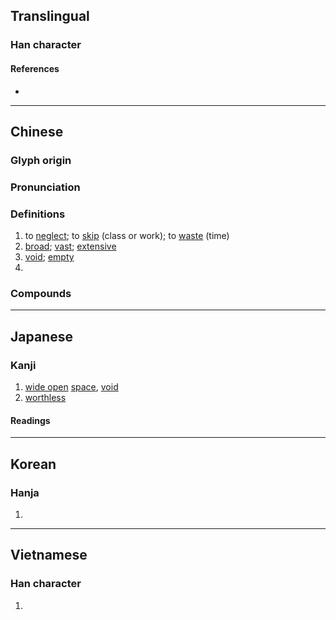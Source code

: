 {{character info/new}}
{{also|旷|昿}}
==Translingual==
{{Han simplified forms|曠|昿|旷|ex=y}}

===Han character===
{{Han char|rn=72|rad=日|as=15|sn=19|four=60086|canj=AITC|ids=⿰日廣}}

====References====
* {{Han ref|kx=0501.240|dkj=14245|dj=0871.330|hdz=21539.170|uh=66E0|ud=26336|bh=C36D|bd=50029}}

----

==Chinese==
{{zh-forms|s=旷|alt=昿-calligraphic variant}}
{{zh-wp|zh:曠姓}}

===Glyph origin===
{{Han etym}}

===Pronunciation===
{{zh-pron
|m=kuàng
|c=kwong3
|h=pfs=
|md=
|mn=khòng/qz,tw:khǹg
|mn_note=khòng - literary; khǹg - vernacular
|w=
|mc=y
|oc=y
|cat=v,a,pn
}}

===Definitions===
{{zh-hanzi}}

# to [[neglect]]; to [[skip]] (class or work); to [[waste]] (time)
# [[broad]]; [[vast]]; [[extensive]]
# [[void]]; [[empty]]
# {{surname|lang=zh}}

===Compounds===
{{zh-der|空曠|曠課|曠職|心曠神怡|怨女曠夫|心曠神恬|心曠神愉|寬曠|心怡神曠|曠日引月|曠然太平|曠古絕倫|曠度|曠蕩|曠邈無家|曠世逸才|曠曠|曠世之度|曠野|曠世|曠久|曠代|曠遠|曠年|曠職僨事|曠若發矇|曠日持久|神怡心曠|曠古|曠古未聞|曠代一人|曠古一人|曠費|淹旬曠月|曠工|曠官|曠日引久|放曠|曠世無匹|曠日|曠達|曠廢|歷日曠久|曠士|曠世奇才|曠若發蒙|曠然|曠日長久|曠日經久|曠日彌久|曠放|曠夫怨女|曠夫|曠古未有|荒郊曠野|鰥曠|高曠|開曠|隆恩曠典}}

----

==Japanese==
{{ja-kanji forms|昿|曠}}

===Kanji===
{{ja-kanji|grade=|rs=日15|shin=昿}}

# [[wide open]] [[space]], [[void]]
# [[worthless]]

====Readings====
{{ja-readings
|goon=こう < くわう
|kanon=こう < くわう
|kun=あら-, あき-らか, むな-し.い, ひろ-い
}}

----

==Korean==

===Hanja===
{{ko-hanja|hangeul=광|eumhun=|rv=gwang|mr=kwang|y=kwang}}

# {{defn|lang=ko|sort=日15}}

----

==Vietnamese==

===Han character===
{{vi-hantu|[[khoảng]], [[khoáng]], [[quãng]], [[thoáng]]|rs=日15}}

# {{defn|lang=vi|sort=日15}}